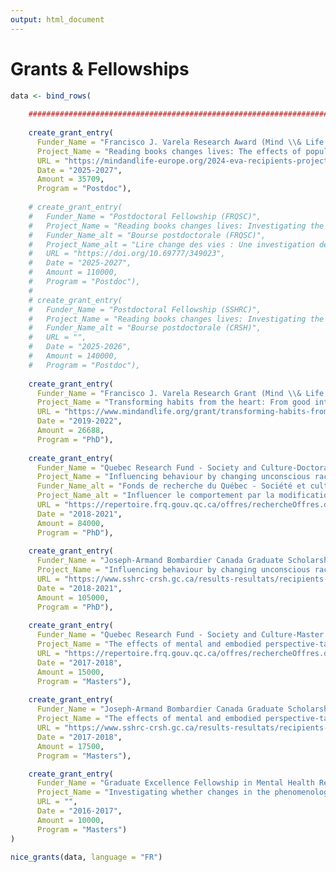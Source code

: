 ```yaml
---
output: html_document
---
```

<!-- \setlength{\parindent}{0in} -->
<!-- \setlength{\leftskip}{0in} -->
\normalsize

<!-- \pagebreak -->

# Grants & Fellowships

<!-- \large -->

```r
data <- bind_rows(
    
    ############################################################################
  
    create_grant_entry(
      Funder_Name = "Francisco J. Varela Research Award (Mind \\& Life Europe) — PI (EUR \\euro{}23,500)",
      Project_Name = "Reading books changes lives: The effects of popular psychology books on prosociality and polarization",
      URL = "https://mindandlife-europe.org/2024-eva-recipients-projects/",
      Date = "2025-2027",
      Amount = 35709,
      Program = "Postdoc"),
    
    # create_grant_entry(
    #   Funder_Name = "Postdoctoral Fellowship (FRQSC)",
    #   Project_Name = "Reading books changes lives: Investigating the effects of reading popular books on identity, polarization, prosocial behaviour, and social networks interconnectedness",
    #   Funder_Name_alt = "Bourse postdoctorale (FRQSC)",
    #   Project_Name_alt = "Lire change des vies : Une investigation des effets de la lecture de livres populaires sur l’identité, la polarisation, le comportement prosocial et l’interconnexion des réseaux sociaux",
    #   URL = "https://doi.org/10.69777/349023",
    #   Date = "2025-2027",
    #   Amount = 110000,
    #   Program = "Postdoc"),
    # 
    # create_grant_entry(
    #   Funder_Name = "Postdoctoral Fellowship (SSHRC)",
    #   Project_Name = "Reading books changes lives: Investigating the effects of reading popular books on identity, polarization, prosocial behaviour, and social networks interconnectedness",
    #   Funder_Name_alt = "Bourse postdoctorale (CRSH)",
    #   URL = "",
    #   Date = "2025-2026",
    #   Amount = 140000,
    #   Program = "Postdoc"),
    
    create_grant_entry(
      Funder_Name = "Francisco J. Varela Research Grant (Mind \\& Life Institute) — PI (USD \\$20,000)",
      Project_Name = "Transforming habits from the heart: From good intentions to reliable prosocial response",
      URL = "https://www.mindandlife.org/grant/transforming-habits-from-the-heart-from-good-intentions-to-reliable-prosocial-response/",
      Date = "2019-2022",
      Amount = 26688,
      Program = "PhD"),
    
    create_grant_entry(
      Funder_Name = "Quebec Research Fund - Society and Culture-Doctoral (FRQSC) — Declined",
      Project_Name = "Influencing behaviour by changing unconscious racial attitudes: a loving-kindness meditation intervention",
      Funder_Name_alt = "Fonds de recherche du Québec - Société et culture-Doctoral (FRQSC) — Declined",
      Project_Name_alt = "Influencer le comportement par la modification des attitudes raciales inconscientes : Une intervention de méditation d'amour bienveillant",
      URL = "https://repertoire.frq.gouv.qc.ca/offres/rechercheOffres.do?methode=afficher",
      Date = "2018-2021",
      Amount = 84000,
      Program = "PhD"),
    
    create_grant_entry(
      Funder_Name = "Joseph-Armand Bombardier Canada Graduate Scholarship-Doctoral (SSHRC)",
      Project_Name = "Influencing behaviour by changing unconscious racial attitudes: a loving-kindness meditation intervention",
      URL = "https://www.sshrc-crsh.gc.ca/results-resultats/recipients-recipiendaires/2017/cgs_doctoral-doctorat_bes-eng.aspx",
      Date = "2018-2021",
      Amount = 105000,
      Program = "PhD"),
    
    create_grant_entry(
      Funder_Name = "Quebec Research Fund - Society and Culture-Master’s (FRQSC) — Declined",
      Project_Name = "The effects of mental and embodied perspective-taking on prejudice against Aboriginal Peoples of Canada",
      URL = "https://repertoire.frq.gouv.qc.ca/offres/rechercheOffres.do?methode=afficher",
      Date = "2017-2018",
      Amount = 15000,
      Program = "Masters"),
    
    create_grant_entry(
      Funder_Name = "Joseph-Armand Bombardier Canada Graduate Scholarship-Master’s (SSHRC)",
      Project_Name = "The effects of mental and embodied perspective-taking on prejudice against Aboriginal Peoples of Canada",
      URL = "https://www.sshrc-crsh.gc.ca/results-resultats/recipients-recipiendaires/2016/masters-maitrise-eng.aspx",
      Date = "2017-2018",
      Amount = 17500,
      Program = "Masters"),

    create_grant_entry(
      Funder_Name = "Graduate Excellence Fellowship in Mental Health Research (McGill University)",
      Project_Name = "Investigating whether changes in the phenomenology of selfhood can modulate attitudes against a visible minority group",
      URL = "",
      Date = "2016-2017",
      Amount = 10000,
      Program = "Masters")
)

nice_grants(data, language = "FR")

```
